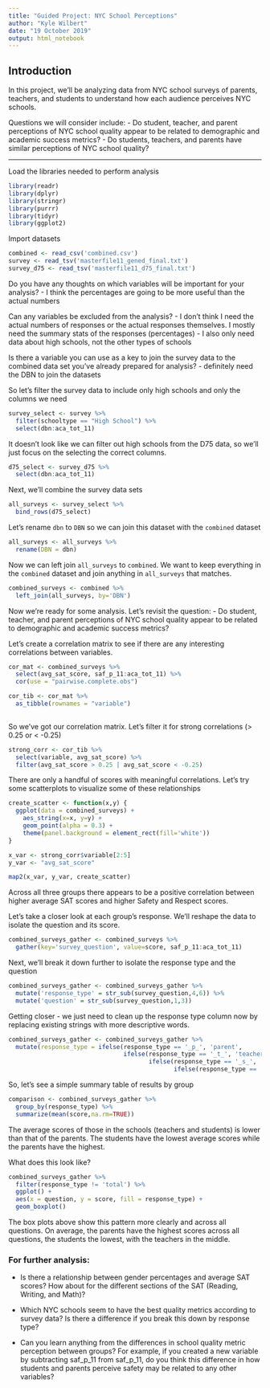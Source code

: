 ```yaml
---
title: "Guided Project: NYC School Perceptions"
author: "Kyle Wilbert"
date: "19 October 2019"
output: html_notebook
---
```


## Introduction
In this project, we'll be analyzing data from NYC school surveys of parents, teachers, and students to understand how each audience perceives NYC schools.

Questions we will consider include:
- Do student, teacher, and parent perceptions of NYC school quality appear to be related to demographic and academic success metrics?
- Do students, teachers, and parents have similar perceptions of NYC school quality?

-----

Load the libraries needed to perform analysis
```r
library(readr)
library(dplyr)
library(stringr)
library(purrr)
library(tidyr)
library(ggplot2)
```

Import datasets
```r
combined <- read_csv('combined.csv')
survey <- read_tsv('masterfile11_gened_final.txt')
survey_d75 <- read_tsv('masterfile11_d75_final.txt')
```
Do you have any thoughts on which variables will be important for your analysis?
- I think the percentages are going to be more useful than the actual numbers

Can any variables be excluded from the analysis?
- I don't think I need the actual numbers of responses or the actual responses themselves. I mostly need the summary stats of the responses (percentages)
- I also only need data about high schools, not the other types of schools

Is there a variable you can use as a key to join the survey data to the combined data set you've already prepared for analysis?
- definitely need the DBN to join the datasets

So let's filter the survey data to include only high schools and only the columns we need

```r
survey_select <- survey %>% 
  filter(schooltype == "High School") %>% 
  select(dbn:aca_tot_11)
```

It doesn't look like we can filter out high schools from the D75 data, so we'll just focus on the selecting the correct columns.

```r
d75_select <- survey_d75 %>% 
  select(dbn:aca_tot_11)
```

Next, we'll combine the survey data sets

```r
all_surveys <- survey_select %>% 
  bind_rows(d75_select)
```

Let's rename `dbn` to `DBN` so we can join this dataset with the `combined` dataset
```r
all_surveys <- all_surveys %>% 
  rename(DBN = dbn)
```

Now we can left join `all_surveys` to `combined`. We want to keep everything in the `combined` dataset and join anything in `all_surveys` that matches.

```r
combined_surveys <- combined %>% 
  left_join(all_surveys, by='DBN')
```

Now we're ready for some analysis. Let's revisit the question:
- Do student, teacher, and parent perceptions of NYC school quality appear to be related to demographic and academic success metrics?

Let's create a correlation matrix to see if there are any interesting correlations between variables.

```r
cor_mat <- combined_surveys %>%
  select(avg_sat_score, saf_p_11:aca_tot_11) %>% 
  cor(use = "pairwise.complete.obs")

cor_tib <- cor_mat %>% 
  as_tibble(rownames = "variable")
  
```

So we've got our correlation matrix. Let's filter it for strong correlations (> 0.25 or < -0.25)

```r
strong_corr <- cor_tib %>% 
  select(variable, avg_sat_score) %>% 
  filter(avg_sat_score > 0.25 | avg_sat_score < -0.25)
```

There are only a handful of scores with meaningful correlations. Let's try some scatterplots to visualize some of these relationships

```r
create_scatter <- function(x,y) {
  ggplot(data = combined_surveys) +
    aes_string(x=x, y=y) +
    geom_point(alpha = 0.3) +
    theme(panel.background = element_rect(fill='white'))
}

x_var <- strong_corr$variable[2:5]
y_var <- "avg_sat_score"

map2(x_var, y_var, create_scatter)
```

Across all three groups there appears to be a positive correlation between higher average SAT scores and higher Safety and Respect scores.

Let's take a closer look at each group's response. We'll reshape the data to isolate the question and its score.
```r
combined_surveys_gather <- combined_surveys %>% 
  gather(key='survey_question', value=score, saf_p_11:aca_tot_11)
```

Next, we'll break it down further to isolate the response type and the question

```r
combined_surveys_gather <- combined_surveys_gather %>% 
  mutate('response_type' = str_sub(survey_question,4,6)) %>% 
  mutate('question' = str_sub(survey_question,1,3))
```

Getting closer - we just need to clean up the response type column now by replacing existing strings with more descriptive words.

```r
combined_surveys_gather <- combined_surveys_gather %>% 
  mutate(response_type = ifelse(response_type == '_p_', 'parent',
                                ifelse(response_type == '_t_', 'teacher',
                                       ifelse(response_type == '_s_', 'student',
                                              ifelse(response_type == '_to','total','NA')))))
```

So, let's see a simple summary table of results by group
```r
comparison <- combined_surveys_gather %>% 
  group_by(response_type) %>% 
  summarize(mean(score,na.rm=TRUE))
```

The average scores of those in the schools (teachers and students) is lower than that of the parents. The students have the lowest average scores while the parents have the highest.

What does this look like?
```r
combined_surveys_gather %>% 
  filter(response_type != 'total') %>% 
  ggplot() +
  aes(x = question, y = score, fill = response_type) +
  geom_boxplot()
```

The box plots above show this pattern more clearly and across all questions. On average, the parents have the highest scores across all questions, the students the lowest, with the teachers in the middle.

### For further analysis:
- Is there a relationship between gender percentages and average SAT scores? How about for the different sections of the SAT (Reading, Writing, and Math)?

- Which NYC schools seem to have the best quality metrics according to survey data? Is there a difference if you break this down by response type?

- Can you learn anything from the differences in school quality metric perception between groups? For example, if you created a new variable by subtracting saf_p_11 from saf_p_11, do you think this difference in how students and parents perceive safety may be related to any other variables?

